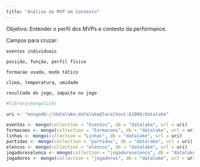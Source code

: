 ```yaml
---
title: "Análise do MVP em Contexto"
---
```


Objetivo: Entender o perfil dos MVPs e contexto da performance.

Campos para cruzar:

    eventos individuais

    posição, função, perfil físico

    formacao usada, modo tático

    clima, temperatura, umidade

    resultado do jogo, impacto no jogo

```r
#library(mongolite)

uri <- "mongodb://datalake:datalake@localhost:61000/datalake"

eventos <- mongo(collection = "Eventos", db = "datalake", url = uri)
formacoes <- mongo(collection = "Formacoes", db = "datalake", url = uri)
linhas <- mongo(collection = "Linhas", db = "datalake", url = uri)
partidas <- mongo(collection = "partidas", db = "datalake", url = uri)
elencos <- mongo(collection = "elencos", db = "datalake", url = uri)
jogadoreselenco <- mongo(collection = "jogadoreselenco", db = "datalake", url = uri)
jogadores <- mongo(collection = "jogadores", db = "datalake", url = uri)

```
